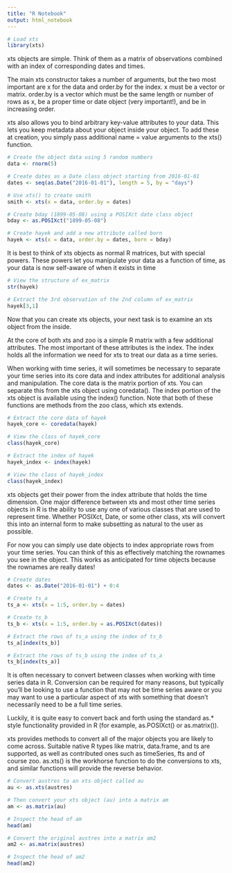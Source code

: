 ```yaml
---
title: "R Notebook"
output: html_notebook
---
```


```r
# Load xts
library(xts)
```


xts objects are simple. Think of them as a matrix of observations combined with an index of corresponding dates and times.

The main xts constructor takes a number of arguments, but the two most important are x for the data and order.by for the index. x must be a vector or matrix. order.by is a vector which must be the same length or number of rows as x, be a proper time or date object (very important!), and be in increasing order.

xts also allows you to bind arbitrary key-value attributes to your data. This lets you keep metadata about your object inside your object. To add these at creation, you simply pass additional name = value arguments to the xts() function.

```r
# Create the object data using 5 random numbers
data <- rnorm(5)

# Create dates as a Date class object starting from 2016-01-01
dates <- seq(as.Date("2016-01-01"), length = 5, by = "days")

# Use xts() to create smith
smith <- xts(x = data, order.by = dates)

# Create bday (1899-05-08) using a POSIXct date class object
bday <- as.POSIXct("1899-05-08")

# Create hayek and add a new attribute called born
hayek <- xts(x = data, order.by = dates, born = bday)
```

It is best to think of xts objects as normal R matrices, but with special powers. These powers let you manipulate your data as a function of time, as your data is now self-aware of when it exists in time

```r
# View the structure of ex_matrix
str(hayek)

# Extract the 3rd observation of the 2nd column of ex_matrix
hayek[3,1]

```

Now that you can create xts objects, your next task is to examine an xts object from the inside.

At the core of both xts and zoo is a simple R matrix with a few additional attributes. The most important of these attributes is the index. The index holds all the information we need for xts to treat our data as a time series.

When working with time series, it will sometimes be necessary to separate your time series into its core data and index attributes for additional analysis and manipulation. The core data is the matrix portion of xts. You can separate this from the xts object using coredata(). The index portion of the xts object is available using the index() function. Note that both of these functions are methods from the zoo class, which xts extends.

```r
# Extract the core data of hayek
hayek_core <- coredata(hayek)

# View the class of hayek_core
class(hayek_core)

# Extract the index of hayek
hayek_index <- index(hayek)

# View the class of hayek_index
class(hayek_index)
```


xts objects get their power from the index attribute that holds the time dimension. One major difference between xts and most other time series objects in R is the ability to use any one of various classes that are used to represent time. Whether POSIXct, Date, or some other class, xts will convert this into an internal form to make subsetting as natural to the user as possible.

For now you can simply use date objects to index appropriate rows from your time series. You can think of this as effectively matching the rownames you see in the object. This works as anticipated for time objects because the rownames are really dates!

```r
# Create dates
dates <- as.Date("2016-01-01") + 0:4

# Create ts_a
ts_a <- xts(x = 1:5, order.by = dates)

# Create ts_b
ts_b <- xts(x = 1:5, order.by = as.POSIXct(dates))

# Extract the rows of ts_a using the index of ts_b
ts_a[index(ts_b)]

# Extract the rows of ts_b using the index of ts_a
ts_b[index(ts_a)]

```

It is often necessary to convert between classes when working with time series data in R. Conversion can be required for many reasons, but typically you'll be looking to use a function that may not be time series aware or you may want to use a particular aspect of xts with something that doesn't necessarily need to be a full time series.

Luckily, it is quite easy to convert back and forth using the standard as.* style functionality provided in R (for example, as.POSIXct() or as.matrix()).

xts provides methods to convert all of the major objects you are likely to come across. Suitable native R types like matrix, data.frame, and ts are supported, as well as contributed ones such as timeSeries, fts and of course zoo. as.xts() is the workhorse function to do the conversions to xts, and similar functions will provide the reverse behavior.

```r
# Convert austres to an xts object called au
au <- as.xts(austres)

# Then convert your xts object (au) into a matrix am
am <- as.matrix(au)

# Inspect the head of am
head(am)

# Convert the original austres into a matrix am2
am2 <- as.matrix(austres)

# Inspect the head of am2
head(am2)

```

























